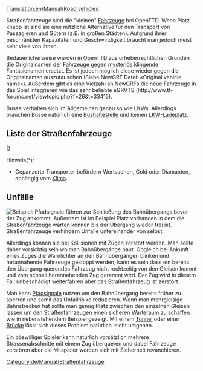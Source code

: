 [[Translation:en/Manual/Road vehicles]]
{{de/Inhaltsverzeichnis}}

Straßenfahrzeuge sind die "kleinen" [[de/Manual/Fahrzeuge#fahrzeuge-de|Fahrzeuge]] bei OpenTTD. Wenn Platz knapp ist sind sie eine nützliche Alternative für den Transport von Passagieren und Gütern (z.B. in großen Städten). Aufgrund ihrer beschränkten Kapazitäten und Geschwindigkeit braucht man jedoch meist sehr viele von Ihnen. 

Bedauerlicherweise wurden in OpenTTD aus urheberrechtlichen Gründen die Originalnamen der Fahrzeuge gegen mysteriös klingende Fantasienamen ersetzt. Es ist jedoch möglich diese wieder gegen die Originalnamen auszutauschen (Siehe NewGRF Datei: «Original vehicle name»). Außerdem gibt es eine Vielzahl an NewGRFs die neue Fahrzeuge in das Spiel integrieren wie das sehr beliebte eGRVTS (http://www.tt-forums.net/viewtopic.php?f=26&t=33415).

Busse verhalten sich im Allgemeinen genau so wie LKWs. Allerdings brauchen Busse natürlich eine [[de/Manual/Ladebuchten#bushaltestelle|Bushaltestelle]] und keinen [[de/Manual/Ladebuchten#lkw-ladeplatz|LKW-Ladeplatz]].

{{en/Todo|Tabelle und darin enthaltene Links übersetzen}}
==Liste der Straßenfahrzeuge==
{{en/Manual/VehicleTable/Start}}
{{en/Manual/VehicleTable/Header|Passengers and Mail}}
{{en/Manual/VehicleTable/Row|
*[[en/Manual/Base Set/Road Vehicles/Buses]]
*[[en/Manual/Base Set/Road Vehicles/Mail Trucks]]
|
*[[en/Manual/Base Set/Road Vehicles/Buses]]
*[[en/Manual/Base Set/Road Vehicles/Mail Trucks]]
|
*[[en/Manual/Base Set/Road Vehicles/Buses]]
*[[en/Manual/Base Set/Road Vehicles/Mail Trucks]]
|
*[[en/Manual/Base Set/Road Vehicles/Buses]]
*[[en/Manual/Base Set/Road Vehicles/Mail Trucks]]
}}
{{en/Manual/VehicleTable/Header|Common cargo}}
{{en/Manual/VehicleTable/Row|
*[[en/Manual/Base Set/Road Vehicles/Oil Tankers]]
*[[en/Manual/Base Set/Road Vehicles/Goods Trucks]]
*[[en/Manual/Base Set/Road Vehicles/Grain Trucks]]
*[[en/Manual/Base Set/Road Vehicles/Livestock Vans]]
*[[en/Manual/Base Set/Road Vehicles/Wood Trucks]]
|
*[[en/Manual/Base Set/Road Vehicles/Oil Tankers]]
*[[en/Manual/Base Set/Road Vehicles/Goods Trucks]]
*[[en/Manual/Base Set/Road Vehicles/Grain Trucks]]
*[[en/Manual/Base Set/Road Vehicles/Livestock Vans]]
*[[en/Manual/Base Set/Road Vehicles/Wood Trucks]]
|
*[[en/Manual/Base Set/Road Vehicles/Oil Tankers]]
*[[en/Manual/Base Set/Road Vehicles/Goods Trucks]]
*[[en/Manual/Base Set/Road Vehicles/Grain Trucks]]
* -
*[[en/Manual/Base Set/Road Vehicles/Wood Trucks]]
|
*[[en/Manual/Base Set/Road Vehicles/Cola Trucks]]
*[[en/Manual/Base Set/Road Vehicles/Sweet Trucks]]
*[[en/Manual/Base Set/Road Vehicles/Toy Vans]]
*[[en/Manual/Base Set/Road Vehicles/Battery Trucks]]
*[[en/Manual/Base Set/Road Vehicles/Candyfloss Trucks]]
}}
{{en/Manual/VehicleTable/Header|Similar cargo}}
{{en/Manual/VehicleTable/Row|
*[[en/Manual/Base Set/Road Vehicles/Armoured Trucks]]*
*[[en/Manual/Base Set/Road Vehicles/Coal Trucks]]
*[[en/Manual/Base Set/Road Vehicles/Iron Ore Trucks]]
*[[en/Manual/Base Set/Road Vehicles/Steel Trucks]]
* -
|
*[[en/Manual/Base Set/Road Vehicles/Armoured Trucks]]*
*[[en/Manual/Base Set/Road Vehicles/Coal Trucks]]
* -
*[[en/Manual/Base Set/Road Vehicles/Paper Trucks]]
*[[en/Manual/Base Set/Road Vehicles/Food Vans]]
|
*[[en/Manual/Base Set/Road Vehicles/Armoured Trucks]]*
* -
*[[en/Manual/Base Set/Road Vehicles/Copper Ore Trucks]]
* -
*[[en/Manual/Base Set/Road Vehicles/Food Vans]]
|
* -
*[[en/Manual/Base Set/Road Vehicles/Sugar Trucks]]
* -
* -
* -
}}
{{en/Manual/VehicleTable/Header|Other cargo}}
{{en/Manual/VehicleTable/Row|
|
|
*[[en/Manual/Base Set/Road Vehicles/Water Tankers]]
*[[en/Manual/Base Set/Road Vehicles/Fruit Trucks]]
*[[en/Manual/Base Set/Road Vehicles/Rubber Trucks]]
|
*[[en/Manual/Base Set/Road Vehicles/Bubble Trucks]]
*[[en/Manual/Base Set/Road Vehicles/Fizzy Drink Trucks]]
*[[en/Manual/Base Set/Road Vehicles/Plastic Trucks]]
*[[en/Manual/Base Set/Road Vehicles/Toffee Trucks]]
}}
|}

Hinweis(*):
*Gepanzerte Transporter befördern Wertsachen, Gold oder Diamanten, abhängig vom [[de/Manual/Klima|Klima]].

==Unfälle==
[[File:en/Manual/Roadvehicledualtrack.png|right|frame|Beispiel: Pfadsignale führen zur Schließung des Bahnübergangs bevor der Zug ankommt. Außerdem ist im Beispiel Platz vorhanden in dem die Straßenfahrzeuge warten können bis der Übergang wieder frei ist.]]
Straßenfahrzeuge verhindern Unfälle untereinander von selbst. 

Allerdings können sie bei Kollisionen mit Zügen zerstört werden. Man sollte daher vorsichtig sein wo man Bahnübergänge baut. Obgleich bei Ankunft eines Zuges die Warnlichter an den Bahnübergängen blinken und herannahende Fahrzeuge gestoppt werden, kann es sein dass ein bereits den Übergang querendes Fahrzeug nicht rechtzeitig von den Gleisen kommt und vom schnell herannahenden Zug gerammt wird. Der Zug wird in diesem Fall unbeschädigt weiterfahren aber das Straßenfahrzeug ist zerstört.

Man kann [[de/Manual/Signale#pfadsignale|Pfadsignale]] nutzen um den Bahnübergang bereits früher zu sperren und somit das Unfallrisiko reduzieren. Wenn man mehrgleisige Bahnstrecken hat sollte man genug Platz zwischen den einzelnen Gleisen lassen um den Straßenfahrzeugen einen sicheren Warteraum zu schaffen wie in nebenstehendem Beispiel gezeigt. Mit einem [[de/Manual/Tunnelbau#tunnelbau-de|Tunnel]] oder einer [[de/Manual/Brückenbau#bruckenbau-de|Brücke]] lässt sich dieses Problem natürlich leicht umgehen.

Ein böswilliger Spieler kann natürlich vorsätzlich mehrere Strassenabschnitte mit einem Zug überqueren und dabei Fahrzeuge zerstören aber die Mitspieler werden sich mit Sicherheit revanchieren.

[[Category:de/Manual/Straßenfahrzeuge]]